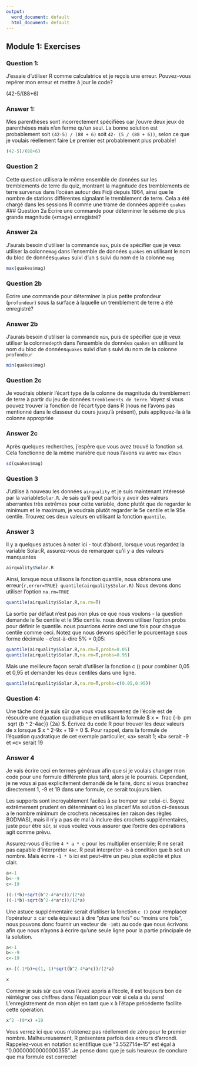 ```yaml
---
output:
  word_document: default
  html_document: default
---
```

## Module 1:  Exercises

### Question 1:
J'essaie d'utiliser R comme calculatrice et je reçois une erreur. Pouvez-vous repérer mon erreur et mettre à jour le code?

(42-5/(88+6)



### Answer 1:

Mes parenthèses sont incorrectement spécifiées car j'ouvre deux jeux de parenthèses mais n'en ferme qu'un seul.
La bonne solution est probablement soit `(42-5) / (88 + 6)` soit `42- (5 / (88 + 6))`, selon ce que je voulais réellement faire
Le premier est probablement plus probable!

```r
(42-5)/(88+6)
```


### Question 2

Cette question utilisera le même ensemble de données sur les tremblements de terre du quiz, montrant la magnitude des tremblements de terre survenus dans l'océan autour des Fidji depuis 1964, ainsi que le nombre de stations différentes signalant le tremblement de terre. Cela a été chargé dans les sessions R comme une trame de données appelée `quakes`
### Question 2a
Écrire une commande pour déterminer le séisme de plus grande magnitude («mag») enregistré?

### Answer 2a

J'aurais besoin d'utiliser la commande `max`, puis de spécifier que je veux utiliser la colonne` mag` dans l'ensemble de données `quakes` en utilisant le nom du bloc de données` quakes` suivi d'un `$` suivi du nom de la colonne `mag`

```r
max(quakes$mag)

```

### Question 2b
Écrire une commande pour déterminer la plus petite profondeur (`profondeur`) sous la surface à laquelle un tremblement de terre a été enregistré?

### Answer 2b

J'aurais besoin d'utiliser la commande `min`, puis de spécifier que je veux utiliser la colonne` depth` dans l'ensemble de données `quakes` en utilisant le nom du bloc de données` quakes` suivi d'un `$` suivi du nom de la colonne `profondeur`

```r
min(quakes$mag)
```


### Question 2c
Je voudrais obtenir l'écart type de la colonne de magnitude du tremblement de terre à partir du jeu de données `tremblements de terre`. Voyez si vous pouvez trouver la fonction de l'écart type dans R (nous ne l'avons pas mentionné dans le classeur du cours jusqu'à présent), puis appliquez-la à la colonne appropriée

### Answer 2c

Après quelques recherches, j'espère que vous avez trouvé la fonction `sd`. Cela fonctionne de la même manière que nous l'avons vu avec `max` et` min`
```r
sd(quakes$mag)
```



### Question 3
J'utilise à nouveau les données `airquality` et je suis maintenant intéressé par la variable` Solar.R`. Je sais qu'il peut parfois y avoir des valeurs aberrantes très extrêmes pour cette variable, donc plutôt que de regarder le minimum et le maximum, je voudrais plutôt regarder le 5e centile et le 95e centile. Trouvez ces deux valeurs en utilisant la fonction `quantile`.


### Answer 3

Il y a quelques astuces à noter ici - tout d'abord, lorsque vous regardez la variable Solar.R, assurez-vous de remarquer qu'il y a des valeurs manquantes
```r
airquality$Solar.R
```

Ainsi, lorsque nous utilisons la fonction quantile, nous obtenons une erreur```{r,error=TRUE}
quantile(airquality$Solar.R)
```
Nous devons donc utiliser l'option `na.rm=TRUE`

```r
quantile(airquality$Solar.R,na.rm=T)
```

La sortie par défaut n'est pas non plus ce que nous voulons - la question demande le 5e centile et le 95e centile. nous devons utiliser l'option probs pour définir le quantile. nous pourrions écrire ceci une fois pour chaque centile comme ceci. Notez que nous devons spécifier le pourcentage sous forme décimale - c'est-à-dire 5% = 0,05:

```r
quantile(airquality$Solar.R,na.rm=T,probs=0.05)
quantile(airquality$Solar.R,na.rm=T,probs=0.95)
```

Mais une meilleure façon serait d'utiliser la fonction c () pour combiner 0,05 et 0,95 et demander les deux centiles dans une ligne.
```r
quantile(airquality$Solar.R,na.rm=T,probs=c(0.05,0.95))
```


### Question 4:
Une tâche dont je suis sûr que vous vous souvenez de l'école est de résoudre une équation quadratique en utilisant la formule $ x = \ frac {-b \ pm \ sqrt {b ^ 2-4ac}} {2a} $.
Écrivez du code R pour trouver les deux valeurs de x lorsque $ x ^ 2-9x + 19 = 0 $. Pour rappel, dans la formule de l'équation quadratique de cet exemple particulier, «a» serait 1; «b» serait -9 et «c» serait 19

### Answer 4

Je vais écrire ceci en termes généraux afin que si je voulais changer mon code pour une formule différente plus tard, alors je le pourrais. Cependant, je ne vous ai pas explicitement demandé de le faire, donc si vous branchez directement 1, -9 et 19 dans une formule, ce serait toujours bien.


Les supports sont incroyablement faciles à se tromper sur celui-ci. Soyez extrêmement prudent en déterminant où les placer! Ma solution ci-dessous a le nombre minimum de crochets nécessaires (en raison des règles BODMAS), mais il n'y a pas de mal à inclure des crochets supplémentaires, juste pour être sûr, si vous voulez vous assurer que l'ordre des opérations agit comme prévu.

Assurez-vous d'écrire `4 * a * c` pour les multiplier ensemble; R ne serait pas capable d'interpréter `4ac`.
R peut interpréter `-b` à condition que b soit un nombre. Mais écrire `-1 * b` ici est peut-être un peu plus explicite et plus clair.

```r

a<-1
b<--9
c<-19

((-1*b)+sqrt(b^2-4*a*c))/(2*a)
((-1*b)-sqrt(b^2-4*a*c))/(2*a)


```

Une astuce supplémentaire serait d'utiliser la fonction `c ()` pour remplacer l'opérateur $\pm$ car cela équivaut à dire "plus une fois" ou "moins une fois", nous pouvons donc fournir un vecteur de `-1 `et` 1` au code que nous écrivons afin que nous n'ayons à écrire qu'une seule ligne pour la partie principale de la solution.
```r

a<-1
b<--9
c<-19

x<-((-1*b)+c(1,-1)*sqrt(b^2-4*a*c))/(2*a)

x

```

Comme je suis sûr que vous l'avez appris à l'école, il est toujours bon de réintégrer ces chiffres dans l'équation pour voir si cela a du sens! L'enregistrement de mon objet en tant que x à l'étape précédente facilite cette opération.

```r

x^2 -(9*x) +19
```
Vous verrez ici que vous n'obtenez pas réellement de zéro pour le premier nombre. Malheureusement, R présentera parfois des erreurs d'arrondi. Rappelez-vous en notation scientifique que "3.552714e-15" est égal à "0.00000000000000355". Je pense donc que je suis heureux de conclure que ma formule est correcte!

